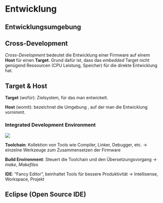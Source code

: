 # Entwicklung

## Entwicklungsumgebung

## Cross-Development

*Cross-Development* bedeutet die Entwicklung einer Firmware auf einem **Host** für einen **Target**. Grund dafür ist, dass das *embedded* Target nicht genügend Ressourcen (CPU Leistung, Speicher) für die direkte Entwicklung hat.

::: callout-note
## Target & Host

**Target** (wofür): Zielsystem, für das man entwickelt.

**Host** (womit): bezeichnet die Umgebung , auf der man die Entwicklung vornimmt.
:::

### Integrated Development Environment

![](images/01_intro_crossdevelopment.png)

**Toolchain**: Kollektion von Tools wie Compiler, Linker, Debugger, etc. $\rightarrow$ einzelne Werkzeuge zum Zusammensetzen der Firmware

**Build Environment**: Steuert die Toolchain und den Übersetzungsvorgang $\rightarrow$ *make*, *Makefiles*

**IDE**: "Fancy Editor", beinhaltet Tools für bessere Produktivität $\rightarrow$ Intellisense, Workspace, Projekt

## Eclipse (Open Source IDE)